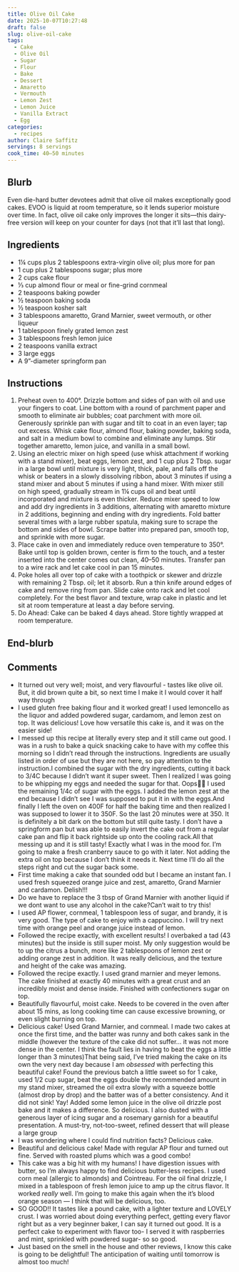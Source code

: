 ```yaml
---
title: Olive Oil Cake
date: 2025-10-07T10:27:48
draft: false
slug: olive-oil-cake
tags:
  - Cake
  - Olive Oil
  - Sugar
  - Flour
  - Bake
  - Dessert
  - Amaretto
  - Vermouth
  - Lemon Zest
  - Lemon Juice
  - Vanilla Extract
  - Egg
categories:
  - recipes
author: Claire Saffitz
servings: 8 servings
cook_time: 40–50 minutes
---
```


## Blurb

Even die-hard butter devotees admit that olive oil makes exceptionally good cakes. EVOO is liquid at room temperature, so it lends superior moisture over time. In fact, olive oil cake only improves the longer it sits—this dairy-free version will keep on your counter for days (not that it’ll last that long).

## Ingredients

- 1¼ cups plus 2 tablespoons extra-virgin olive oil; plus more for pan
- 1 cup plus 2 tablespoons sugar; plus more
- 2 cups cake flour
- ⅓ cup almond flour or meal or fine-grind cornmeal
- 2 teaspoons baking powder
- ½ teaspoon baking soda
- ½ teaspoon kosher salt
- 3 tablespoons amaretto, Grand Marnier, sweet vermouth, or other liqueur
- 1 tablespoon finely grated lemon zest
- 3 tablespoons fresh lemon juice
- 2 teaspoons vanilla extract
- 3 large eggs
- A 9"-diameter springform pan

## Instructions

1. Preheat oven to 400°. Drizzle bottom and sides of pan with oil and use your fingers to coat. Line bottom with a round of parchment paper and smooth to eliminate air bubbles; coat parchment with more oil. Generously sprinkle pan with sugar and tilt to coat in an even layer; tap out excess. Whisk cake flour, almond flour, baking powder, baking soda, and salt in a medium bowl to combine and eliminate any lumps. Stir together amaretto, lemon juice, and vanilla in a small bowl.
2. Using an electric mixer on high speed (use whisk attachment if working with a stand mixer), beat eggs, lemon zest, and 1 cup plus 2 Tbsp. sugar in a large bowl until mixture is very light, thick, pale, and falls off the whisk or beaters in a slowly dissolving ribbon, about 3 minutes if using a stand mixer and about 5 minutes if using a hand mixer. With mixer still on high speed, gradually stream in 1¼ cups oil and beat until incorporated and mixture is even thicker. Reduce mixer speed to low and add dry ingredients in 3 additions, alternating with amaretto mixture in 2 additions, beginning and ending with dry ingredients. Fold batter several times with a large rubber spatula, making sure to scrape the bottom and sides of bowl. Scrape batter into prepared pan, smooth top, and sprinkle with more sugar.
3. Place cake in oven and immediately reduce oven temperature to 350°. Bake until top is golden brown, center is firm to the touch, and a tester inserted into the center comes out clean, 40–50 minutes. Transfer pan to a wire rack and let cake cool in pan 15 minutes.
4. Poke holes all over top of cake with a toothpick or skewer and drizzle with remaining 2 Tbsp. oil; let it absorb. Run a thin knife around edges of cake and remove ring from pan. Slide cake onto rack and let cool completely. For the best flavor and texture, wrap cake in plastic and let sit at room temperature at least a day before serving.
5. Do Ahead: Cake can be baked 4 days ahead. Store tightly wrapped at room temperature.

## End-blurb



## Comments

- It turned out very well; moist, and very flavourful - tastes like olive oil. But, it did brown quite a bit, so next time I make it I would cover it half way through
- I used gluten free baking flour and it worked great! I used lemoncello as the liquor and added powdered sugar, cardamom, and lemon zest on top. It was delicious! Love how versatile this cake is, and it was on the easier side!
- I messed up this recipe at literally every step and it still came out good. I was in a rush to bake a quick snacking cake to have with my coffee this morning so I didn't read through the instructions. Ingredients are usually listed in order of use but they are not here, so pay attention to the instruction.I combined the sugar with the dry ingredients, cutting it back to 3/4C because I didn't want it super sweet. Then I realized I was going to be whipping my eggs and needed the sugar for that. Oops🤦‍♀️ I used the remaining 1/4c of sugar with the eggs. I added the lemon zest at the end because I didn't see I was supposed to put it in with the eggs.And finally I left the oven on 400F for half the baking time and then realized I was supposed to lower it to 350F. So the last 20 minutes were at 350. It is definitely a bit dark on the bottom but still quite tasty. I don't have a springform pan but was able to easily invert the cake out from a regular cake pan and flip it back rightside up onto the cooling rack.All that messing up and it is still tasty! Exactly what I was in the mood for. I'm going to make a fresh cranberry sauce to go with it later. Not adding the extra oil on top because I don't think it needs it. Next time I'll do all the steps right and cut the sugar back some.
- First time making a cake that sounded odd but I became an instant fan. I used fresh squeezed orange juice and zest, amaretto, Grand Marnier and cardamon. Delish!!!
- Do we have to replace the 3 tbsp of Grand Marnier with another liquid if we dont want to use any alcohol in the cake?Can’t wait to try this!
- I used AP flower, cornmeal, 1 tablespoon less of sugar, and brandy, it is very good. The type of cake to enjoy with a cappuccino. I will try next time with orange peel and orange juice instead of lemon.
- Followed the recipe exactly, with excellent results! I overbaked a tad (43 minutes) but the inside is still super moist. My only suggestion would be to up the citrus a bunch, more like 2 tablespoons of lemon zest or adding orange zest in addition. It was really delicious, and the texture and height of the cake was amazing.
- Followed the recipe exactly. I used grand marnier and meyer lemons. The cake finished at exactly 40 minutes with a great crust and an incredibly moist and dense inside. Finished with confectioners sugar on top.
- Beautifully flavourful, moist cake. Needs to be covered in the oven after about 15 mins, as long cooking time can cause excessive browning, or even slight burning on top.
- Delicious cake! Used Grand Marnier, and cornmeal. I made two cakes at once the first time, and the batter was runny and both cakes sank in the middle (however the texture of the cake did not suffer... it was not more dense in the center. I think the fault lies in having to beat the eggs a little longer than 3 minutes)That being said, I’ve tried making the cake on its own the very next day because I am *obsessed* with perfecting this beautiful cake! Found the previous batch a little sweet so for 1 cake, used 1/2 cup sugar, beat the eggs double the recommended amount in my stand mixer, streamed the oil extra slowly with a squeeze bottle (almost drop by drop) and the batter was of a better consistency. And it did not sink! Yay! Added some lemon juice in the olive oil drizzle post bake and it makes a difference. So delicious. I also dusted with a generous layer of icing sugar and a rosemary garnish for a beautiful presentation. A must-try, not-too-sweet, refined dessert that will please a large group
- I was wondering where I could find nutrition facts? Delicious cake.
- Beautiful and delicious cake! Made with regular AP flour and turned out fine. Served with roasted plums which was a good combo!
- This cake was a big hit with my humans! I have digestion issues with butter, so I'm always happy to find delicious butter-less recipes. I used corn meal (allergic to almonds) and Cointreau. For the oil final drizzle, I mixed in a tablespoon of fresh lemon juice to amp up the citrus flavor. It worked *really* well. I'm going to make this again when the it's blood orange season — I think that will be delicious, too.
- SO GOOD!! It tastes like a pound cake, with a lighter texture and LOVELY crust. I was worried about doing everything perfect, getting every flavor right but as a very beginner baker, I can say it turned out good. It is a perfect cake to experiment with flavor too- I served it with raspberries and mint, sprinkled with powdered sugar- so so good.
- Just based on the smell in the house and other reviews, I know this cake is going to be delightful! The anticipation of waiting until tomorrow is almost too much!
